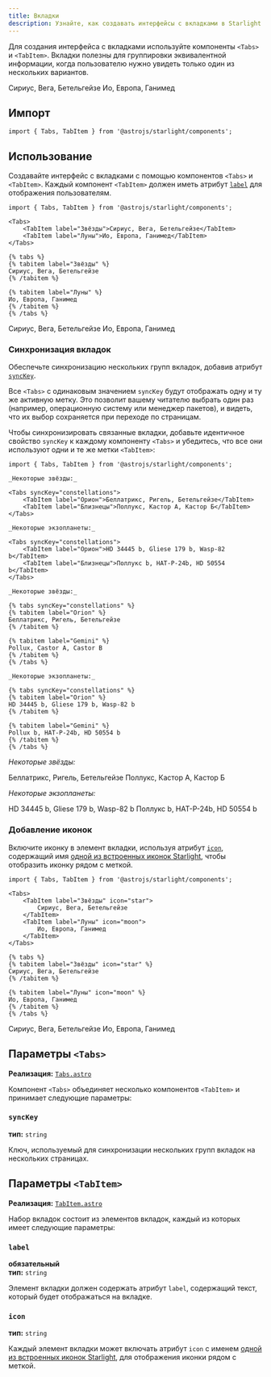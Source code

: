 ```yaml
---
title: Вкладки
description: Узнайте, как создавать интерфейсы с вкладками в Starlight для группировки равнозначной информации.
---
```



Для создания интерфейса с вкладками используйте компоненты `<Tabs>` и `<TabItem>`.
Вкладки полезны для группировки эквивалентной информации, когда пользователю нужно увидеть только один из нескольких вариантов.


<Preview>

<Tabs slot="preview">
	<TabItem label="Stars">Сириус, Вега, Бетельгейзе</TabItem>
	<TabItem label="Moons">Ио, Европа, Ганимед</TabItem>
</Tabs>

</Preview>

## Импорт

```tsx
import { Tabs, TabItem } from '@astrojs/starlight/components';
```

## Использование

Создавайте интерфейс с вкладками с помощью компонентов `<Tabs>` и `<TabItem>`.
Каждый компонент `<TabItem>` должен иметь атрибут [`label`](#label) для отображения пользователям.

<Preview>

```mdx
import { Tabs, TabItem } from '@astrojs/starlight/components';

<Tabs>
	<TabItem label="Звёзды">Сириус, Вега, Бетельгейзе</TabItem>
	<TabItem label="Луны">Ио, Европа, Ганимед</TabItem>
</Tabs>
```

<Fragment slot="markdoc">

```markdoc
{% tabs %}
{% tabitem label="Звёзды" %}
Сириус, Вега, Бетельгейзе
{% /tabitem %}

{% tabitem label="Луны" %}
Ио, Европа, Ганимед
{% /tabitem %}
{% /tabs %}
```

</Fragment>

<Tabs slot="preview">
	<TabItem label="Звёзды">Сириус, Вега, Бетельгейзе</TabItem>
	<TabItem label="Луны">Ио, Европа, Ганимед</TabItem>
</Tabs>

</Preview>

### Синхронизация вкладок

Обеспечьте синхронизацию нескольких групп вкладок, добавив атрибут [`syncKey`](#synckey).

Все `<Tabs>` с одинаковым значением `syncKey` будут отображать одну и ту же активную метку.
Это позволит вашему читателю выбрать один раз (например, операционную систему или менеджер пакетов), и видеть, что их выбор сохраняется при переходе по страницам.

Чтобы синхронизировать связанные вкладки, добавьте идентичное свойство `syncKey` к каждому компоненту `<Tabs>` и убедитесь, что все они используют одни и те же метки `<TabItem>`:

<Preview>

```mdx 'syncKey="constellations"'
import { Tabs, TabItem } from '@astrojs/starlight/components';

_Некоторые звёзды:_

<Tabs syncKey="constellations">
	<TabItem label="Орион">Беллатрикс, Ригель, Бетельгейзе</TabItem>
	<TabItem label="Близнецы">Поллукс, Кастор А, Кастор Б</TabItem>
</Tabs>

_Некоторые экзопланеты:_

<Tabs syncKey="constellations">
	<TabItem label="Орион">HD 34445 b, Gliese 179 b, Wasp-82 b</TabItem>
	<TabItem label="Близнецы">Поллукс b, HAT-P-24b, HD 50554 b</TabItem>
</Tabs>
```

<Fragment slot="markdoc">

```markdoc 'syncKey="constellations"'
_Некоторые звёзды:_

{% tabs syncKey="constellations" %}
{% tabitem label="Orion" %}
Беллатрикс, Ригель, Бетельгейзе
{% /tabitem %}

{% tabitem label="Gemini" %}
Pollux, Castor A, Castor B
{% /tabitem %}
{% /tabs %}

_Некоторые экзопланеты:_

{% tabs syncKey="constellations" %}
{% tabitem label="Orion" %}
HD 34445 b, Gliese 179 b, Wasp-82 b
{% /tabitem %}

{% tabitem label="Gemini" %}
Pollux b, HAT-P-24b, HD 50554 b
{% /tabitem %}
{% /tabs %}
```

</Fragment>

<Fragment slot="preview">

_Некоторые звёзды:_

<Tabs syncKey="constellations">
	<TabItem label="Орион">Беллатрикс, Ригель, Бетельгейзе</TabItem>
	<TabItem label="Близнецы">Поллукс, Кастор А, Кастор Б</TabItem>
</Tabs>

_Некоторые экзопланеты:_

<Tabs syncKey="constellations">
	<TabItem label="Орион">HD 34445 b, Gliese 179 b, Wasp-82 b</TabItem>
	<TabItem label="Близнецы">Поллукс b, HAT-P-24b, HD 50554 b</TabItem>
</Tabs>

</Fragment>

</Preview>

### Добавление иконок

Включите иконку в элемент вкладки, используя атрибут [`icon`](#icon), содержащий имя [одной из встроенных иконок Starlight](/ru/reference/icons/#все-иконки), чтобы отобразить иконку рядом с меткой.

<Preview>

```mdx /icon="\w+"/
import { Tabs, TabItem } from '@astrojs/starlight/components';

<Tabs>
	<TabItem label="Звёзды" icon="star">
		Сириус, Вега, Бетельгейзе
	</TabItem>
	<TabItem label="Луны" icon="moon">
		Ио, Европа, Ганимед
	</TabItem>
</Tabs>
```

<Fragment slot="markdoc">

```markdoc /icon="\w+"/
{% tabs %}
{% tabitem label="Звёзды" icon="star" %}
Сириус, Вега, Бетельгейзе
{% /tabitem %}

{% tabitem label="Луны" icon="moon" %}
Ио, Европа, Ганимед
{% /tabitem %}
{% /tabs %}
```

</Fragment>

<Tabs slot="preview">
	<TabItem label="Звёзды" icon="star">
		Сириус, Вега, Бетельгейзе
	</TabItem>
	<TabItem label="Луны" icon="moon">
		Ио, Европа, Ганимед
	</TabItem>
</Tabs>

</Preview>

## Параметры `<Tabs>`

**Реализация:** [`Tabs.astro`](https://github.com/withastro/starlight/blob/main/packages/starlight/user-components/Tabs.astro)

Компонент `<Tabs>` объединяет несколько компонентов `<TabItem>` и принимает следующие параметры:

### `syncKey`

**тип:** `string`

Ключ, используемый для синхронизации нескольких групп вкладок на нескольких страницах.

## Параметры `<TabItem>`

**Реализация:** [`TabItem.astro`](https://github.com/withastro/starlight/blob/main/packages/starlight/user-components/TabItem.astro)

Набор вкладок состоит из элементов вкладок, каждый из которых имеет следующие параметры:

### `label`

**обязательный**  
**тип:** `string`

Элемент вкладки должен содержать атрибут `label`, содержащий текст, который будет отображаться на вкладке.

### `icon`

**тип:** `string`

Каждый элемент вкладки может включать атрибут `icon` с именем [одной из встроенных иконок Starlight](/ru/reference/icons/#все-иконки), для отображения иконки рядом с меткой.
